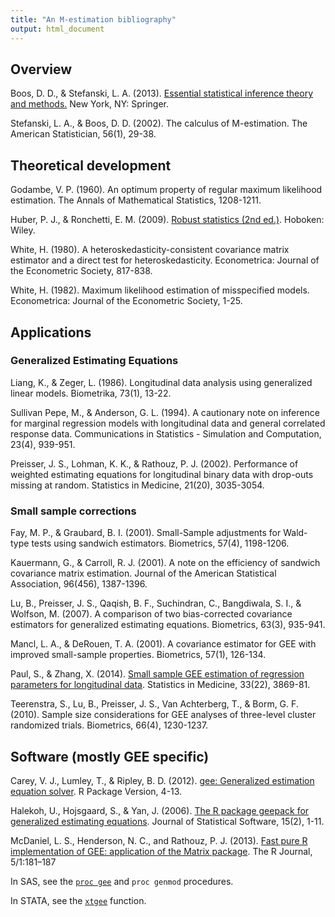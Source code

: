 ```yaml
---
title: "An M-estimation bibliography"
output: html_document
---
```


## Overview

Boos, D. D., & Stefanski, L. A. (2013). [Essential statistical inference theory and methods.](http://dx.doi.org/10.1007/978-1-4614-4818-1) New York, NY: Springer.  

Stefanski, L. A., & Boos, D. D. (2002). The calculus of M-estimation. The American Statistician, 56(1), 29-38.

## Theoretical development

Godambe, V. P. (1960). An optimum property of regular maximum likelihood estimation. The Annals of Mathematical Statistics, 1208-1211.

Huber, P. J., & Ronchetti, E. M. (2009). [Robust statistics (2nd ed.)](http://www.wiley.com/WileyCDA/WileyTitle/productCd-0470129905.html). Hoboken: Wiley.

White, H. (1980). A heteroskedasticity-consistent covariance matrix estimator and a direct test for heteroskedasticity. Econometrica: Journal of the Econometric Society, 817-838.

White, H. (1982). Maximum likelihood estimation of misspecified models. Econometrica: Journal of the Econometric Society, 1-25.

## Applications

### Generalized Estimating Equations

Liang, K., & Zeger, L. (1986). Longitudinal data analysis using generalized linear models. Biometrika, 73(1), 13-22.

Sullivan Pepe, M., & Anderson, G. L. (1994). A cautionary note on inference for marginal regression models with longitudinal data and general correlated response data. Communications in Statistics - Simulation and Computation, 23(4), 939-951.

Preisser, J. S., Lohman, K. K., & Rathouz, P. J. (2002). Performance of weighted estimating equations for longitudinal binary data with drop-outs missing at random. Statistics in Medicine, 21(20), 3035-3054.

### Small sample corrections

Fay, M. P., & Graubard, B. I. (2001). Small-Sample adjustments for Wald-type tests using sandwich estimators. Biometrics, 57(4), 1198-1206.

Kauermann, G., & Carroll, R. J. (2001). A note on the efficiency of sandwich covariance matrix estimation. Journal of the American Statistical Association, 96(456), 1387-1396.

Lu, B., Preisser, J. S., Qaqish, B. F., Suchindran, C., Bangdiwala, S. I., & Wolfson, M. (2007). A comparison of two bias-corrected covariance estimators for generalized estimating equations. Biometrics, 63(3), 935-941.

Mancl, L. A., & DeRouen, T. A. (2001). A covariance estimator for GEE with improved small-sample properties. Biometrics, 57(1), 126-134.

Paul, S., & Zhang, X. (2014). [Small sample GEE estimation of regression parameters for longitudinal data](http://dx.doi.org/10.1002/sim.6198). Statistics in Medicine, 33(22), 3869-81.

Teerenstra, S., Lu, B., Preisser, J. S., Van Achterberg, T., & Borm, G. F. (2010). Sample size considerations for GEE analyses of three-level cluster randomized trials. Biometrics, 66(4), 1230-1237.

## Software (mostly GEE specific)

Carey, V. J., Lumley, T., & Ripley, B. D. (2012). [gee: Generalized estimation equation solver](http://CRAN.R-project.org/package=gee). R Package Version, 4-13.

Halekoh, U., Hojsgaard, S., & Yan, J. (2006). [The R package geepack for generalized estimating equations](https://www.jstatsoft.org/article/view/v015i02). Journal of Statistical Software, 15(2), 1-11.

McDaniel, L. S., Henderson, N. C., and Rathouz, P. J. (2013). [Fast pure R implementation of GEE: application of the Matrix package](https://journal.r-project.org/archive/2013/RJ-2013-017/RJ-2013-017.pdf). The R Journal, 5/1:181--187

In SAS, see the [`proc gee`](https://support.sas.com/documentation/onlinedoc/stat/141/gee.pdf) and `proc genmod` procedures.

In STATA, see the [`xtgee`](http://www.stata.com/features/generalized-estimating-equations/) function.
